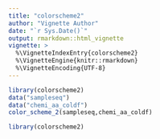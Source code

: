 ```yaml
---
title: "colorscheme2"
author: "Vignette Author"
date: "`r Sys.Date()`"
output: rmarkdown::html_vignette
vignette: >
  %\VignetteIndexEntry{colorscheme2}
  %\VignetteEngine{knitr::rmarkdown}
  %\VignetteEncoding{UTF-8}
---
```


```r
library(colorscheme2)
data("sampleseq")
data("chemi_aa_coldf")
color_scheme_2(sampleseq,chemi_aa_coldf)
```

```r
library(colorscheme2)
```
